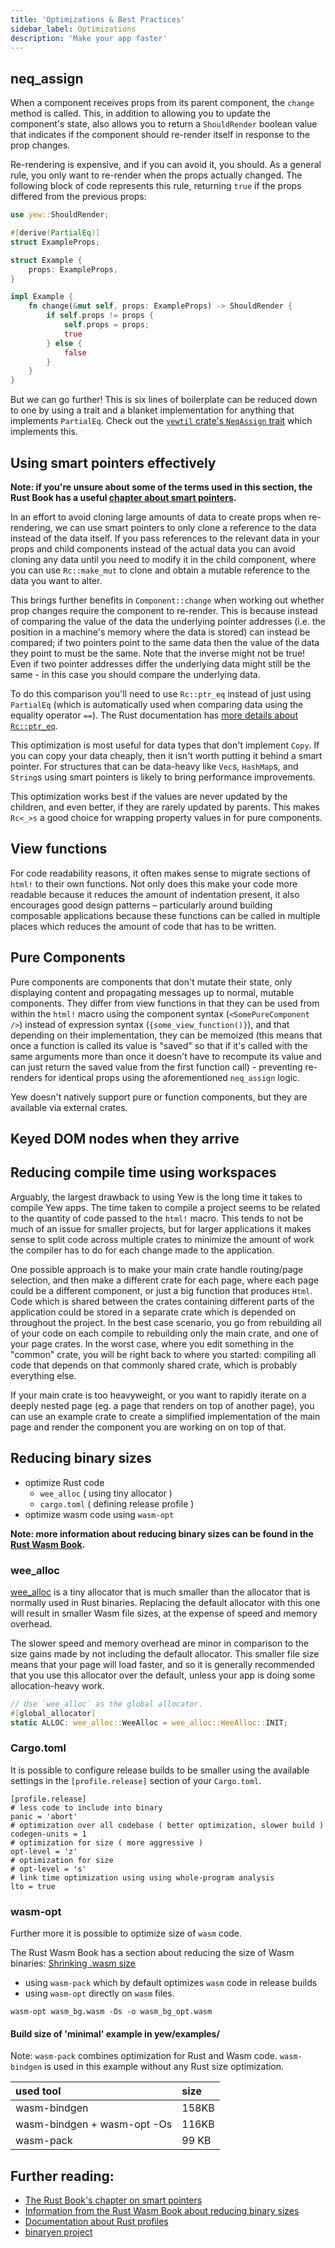 ```yaml
---
title: 'Optimizations & Best Practices'
sidebar_label: Optimizations
description: 'Make your app faster'
---
```


## neq_assign

When a component receives props from its parent component, the `change` method is called. This, in
addition to allowing you to update the component's state, also allows you to return a `ShouldRender`
boolean value that indicates if the component should re-render itself in response to the prop changes.

Re-rendering is expensive, and if you can avoid it, you should. As a general rule, you only want to
re-render when the props actually changed. The following block of code represents this rule, returning
`true` if the props differed from the previous props:

```rust
use yew::ShouldRender;

#[derive(PartialEq)]
struct ExampleProps;

struct Example {
    props: ExampleProps,
}

impl Example {
    fn change(&mut self, props: ExampleProps) -> ShouldRender {
        if self.props != props {
            self.props = props;
            true
        } else {
            false
        }
    }
}
```

But we can go further! This is six lines of boilerplate can be reduced down to one by using a trait
and a blanket implementation for anything that implements `PartialEq`. Check out the [`yewtil`
crate's `NeqAssign` trait](https://docs.rs/yewtil/*/yewtil/trait.NeqAssign.html) which implements
this.

## Using smart pointers effectively

**Note: if you're unsure about some of the terms used in this section, the Rust Book has a useful
[chapter about smart pointers](https://doc.rust-lang.org/book/ch15-00-smart-pointers.html).**

In an effort to avoid cloning large amounts of data to create props when re-rendering, we can use
smart pointers to only clone a reference to the data instead of the data itself. If you pass
references to the relevant data in your props and child components instead of the actual data you
can avoid cloning any data until you need to modify it in the child component, where you can
use `Rc::make_mut` to clone and obtain a mutable reference to the data you want to alter.

This brings further benefits in `Component::change` when working out whether prop changes require
the component to re-render. This is because instead of comparing the value of the data the
underlying pointer addresses (i.e. the position in a machine's memory where the data is stored) can
instead be compared; if two pointers point to the same data then the value of the data they point to
must be the same. Note that the inverse might not be true! Even if two pointer addresses differ the
underlying data might still be the same - in this case you should compare the underlying data.

To do this comparison you'll need to use `Rc::ptr_eq` instead of just using `PartialEq` (which is
automatically used when comparing data using the equality operator `==`). The Rust documentation
has [more details about `Rc::ptr_eq`](https://doc.rust-lang.org/stable/std/rc/struct.Rc.html#method.ptr_eq).

This optimization is most useful for data types that don't implement `Copy`. If you can copy your
data cheaply, then it isn't worth putting it behind a smart pointer. For structures that
can be data-heavy like `Vec`s, `HashMap`s, and `String`s using smart pointers is likely to bring
performance improvements.

This optimization works best if the values are never updated by the children, and even better, if
they are rarely updated by parents. This makes `Rc<_>s` a good choice for wrapping property values
in for pure components.

## View functions

For code readability reasons, it often makes sense to migrate sections of `html!` to their own
functions. Not only does this make your code more readable because it reduces the amount of
indentation present, it also encourages good design patterns – particularly around building
composable applications because these functions can be called in multiple places which reduces the
amount of code that has to be written.

## Pure Components

Pure components are components that don't mutate their state, only displaying content and
propagating messages up to normal, mutable components. They differ from view functions in that they
can be used from within the `html!` macro using the component syntax \(`<SomePureComponent />`\)
instead of expression syntax \(`{some_view_function()}`\), and that depending on their
implementation, they can be memoized (this means that once a function is called its value is "saved"
so that if it's called with the same arguments more than once it doesn't have to recompute its value
and can just return the saved value from the first function call) - preventing re-renders for
identical props using the aforementioned `neq_assign` logic.

Yew doesn't natively support pure or function components, but they are available via external crates.

## Keyed DOM nodes when they arrive

## Reducing compile time using workspaces

Arguably, the largest drawback to using Yew is the long time it takes to compile Yew apps. The time
taken to compile a project seems to be related to the quantity of code passed to the `html!` macro.
This tends to not be much of an issue for smaller projects, but for larger applications it makes
sense to split code across multiple crates to minimize the amount of work the compiler has to do for
each change made to the application.

One possible approach is to make your main crate handle routing/page selection, and then make a
different crate for each page, where each page could be a different component, or just a big
function that produces `Html`. Code which is shared between the crates containing different parts of
the application could be stored in a separate crate which is depended on throughout the project.
In the best case scenario, you go from rebuilding all of your code on each compile to rebuilding
only the main crate, and one of your page crates. In the worst case, where you edit something in the
"common" crate, you will be right back to where you started: compiling all code that depends on that
commonly shared crate, which is probably everything else.

If your main crate is too heavyweight, or you want to rapidly iterate on a deeply nested page \(eg.
a page that renders on top of another page\), you can use an example crate to create a simplified
implementation of the main page and render the component you are working on on top of that.

## Reducing binary sizes

-   optimize Rust code
    -   `wee_alloc` \( using tiny allocator \)
    -   `cargo.toml` \( defining release profile \)
-   optimize wasm code using `wasm-opt`

**Note: more information about reducing binary sizes can be found in the
[Rust Wasm Book](https://rustwasm.github.io/book/reference/code-size.html#optimizing-builds-for-code-size).**

### wee_alloc

[wee_alloc](https://github.com/rustwasm/wee_alloc) is a tiny allocator that is much smaller than the allocator that is normally used in Rust binaries. Replacing the default allocator with this one will result in smaller Wasm file sizes, at the expense of speed and memory overhead.

The slower speed and memory overhead are minor in comparison to the size gains made by not including the default allocator. This smaller file size means that your page will load faster, and so it is generally recommended that you use this allocator over the default, unless your app is doing some allocation-heavy work.

```rust
// Use `wee_alloc` as the global allocator.
#[global_allocator]
static ALLOC: wee_alloc::WeeAlloc = wee_alloc::WeeAlloc::INIT;
```

### Cargo.toml

It is possible to configure release builds to be smaller using the available settings in the
`[profile.release]` section of your `Cargo.toml`.

```text
[profile.release]
# less code to include into binary
panic = 'abort'
# optimization over all codebase ( better optimization, slower build )
codegen-units = 1
# optimization for size ( more aggressive )
opt-level = 'z'
# optimization for size
# opt-level = 's'
# link time optimization using using whole-program analysis
lto = true
```

### wasm-opt

Further more it is possible to optimize size of `wasm` code.

The Rust Wasm Book has a section about reducing the size of Wasm binaries:
[Shrinking .wasm size](https://rustwasm.github.io/book/game-of-life/code-size.html)

-   using `wasm-pack` which by default optimizes `wasm` code in release builds
-   using `wasm-opt` directly on `wasm` files.

```text
wasm-opt wasm_bg.wasm -Os -o wasm_bg_opt.wasm
```

#### Build size of 'minimal' example in yew/examples/

Note: `wasm-pack` combines optimization for Rust and Wasm code. `wasm-bindgen` is used in this example without any Rust size optimization.

| used tool                   | size  |
| :-------------------------- | :---- |
| wasm-bindgen                | 158KB |
| wasm-bindgen + wasm-opt -Os | 116KB |
| wasm-pack                   | 99 KB |

## Further reading:

-   [The Rust Book's chapter on smart pointers](https://doc.rust-lang.org/book/ch15-00-smart-pointers.html)
-   [Information from the Rust Wasm Book about reducing binary sizes](https://rustwasm.github.io/book/reference/code-size.html#optimizing-builds-for-code-size)
-   [Documentation about Rust profiles](https://doc.rust-lang.org/cargo/reference/profiles.html)
-   [binaryen project](https://github.com/WebAssembly/binaryen)
